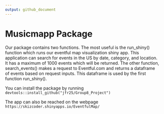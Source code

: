 ```yaml
---
output: github_document
---
```


# Musicmapp Package
  
Our package contains two functions.  The most useful is the run_shiny() function which runs our eventful map visualization shiny app.  This application can search for events in the US by date, category, and location. It has a maximum of 1000 events which will be returned.  The other function, search_events() makes a request to Eventful.com and returns a dataframe of events based on request inputs. This dataframe is used by the first function run_shiny().

You can install the package by running `devtools::install_github("jfr25/Group8_Project")`

The app can also be reached on the webpage
 `https://skizcoder.shinyapps.io/EventfulMap/`
